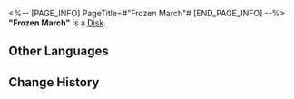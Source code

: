<%-- [PAGE_INFO]
PageTitle=#"Frozen March"#
[END_PAGE_INFO] --%>
{{Item Infobox
|id          = 210104
|image       = Item Frozen March.png
|type        = Disk
|invCategory = Valuables
|rarity      = 3
|effect      = A record that can be played on the Express' phonograph. It might be a chance acquisition or a gift from someone else. All sorts of memories surge up when the music plays &mdash; the smiles, encounters, touches, and the excitement of battle. Maybe that is why people still collect records even as society rapidly advances.<br />The current record contains the track "Frozen March."
|description = <br />''"We do not leave behind conviction or wealth for our successors, only endless despair."''
}}
'''"Frozen March"''' is a [[Disk]].

==Other Languages==
{{Other Languages
|en   = "Frozen March"
|zhs  = 《严寒行军》
|zht  = 〈嚴寒行軍〉
|ja   = 『極寒の行軍』
|ko   = ≪혹한 행군≫
|es   = Marcha congelada
|fr   = « Frozen March »
|ru   = Frozen March
|th   = "Frozen March"
|vi   = "Hành Quân Trong Giá Rét"
|de   = „Gefrorener Marsch“
|id   = "Frozen March"
|pt   = "Frozen March"
}}

==Change History==
{{Change History|2.0}}